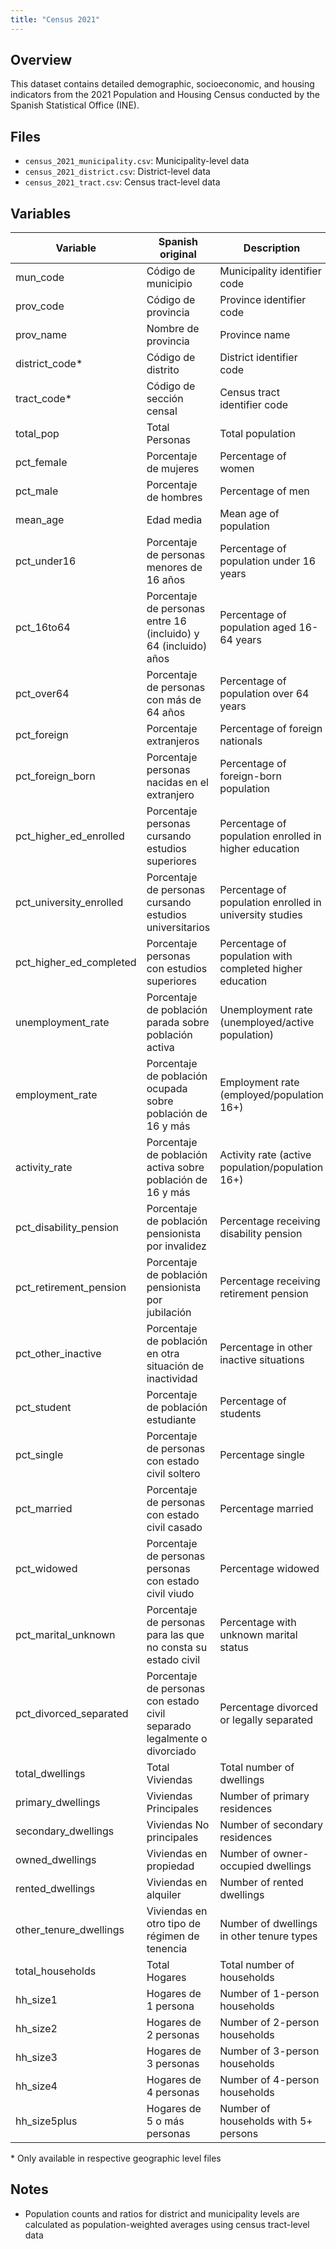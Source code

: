 ```yaml
---
title: "Census 2021"
---
```


## Overview

This dataset contains detailed demographic, socioeconomic, and housing indicators from the 2021 Population and Housing Census conducted by the Spanish Statistical Office (INE).

## Files

- `census_2021_municipality.csv`: Municipality-level data
- `census_2021_district.csv`: District-level data
- `census_2021_tract.csv`: Census tract-level data

## Variables

| Variable | Spanish original | Description | Type |
|----------|-----------------|-------------|------|
| mun_code | Código de municipio | Municipality identifier code | character |
| prov_code | Código de provincia | Province identifier code | character |
| prov_name | Nombre de provincia | Province name | character |
| district_code* | Código de distrito | District identifier code | character |
| tract_code* | Código de sección censal | Census tract identifier code | character |
| total_pop | Total Personas | Total population | numeric |
| pct_female | Porcentaje de mujeres | Percentage of women | numeric |
| pct_male | Porcentaje de hombres | Percentage of men | numeric |
| mean_age | Edad media | Mean age of population | numeric |
| pct_under16 | Porcentaje de personas menores de 16 años | Percentage of population under 16 years | numeric |
| pct_16to64 | Porcentaje de personas entre 16 (incluido) y 64 (incluido) años | Percentage of population aged 16-64 years | numeric |
| pct_over64 | Porcentaje de personas con más de 64 años | Percentage of population over 64 years | numeric |
| pct_foreign | Porcentaje extranjeros | Percentage of foreign nationals | numeric |
| pct_foreign_born | Porcentaje personas nacidas en el extranjero | Percentage of foreign-born population | numeric |
| pct_higher_ed_enrolled | Porcentaje personas cursando estudios superiores | Percentage of population enrolled in higher education | numeric |
| pct_university_enrolled | Porcentaje de personas cursando estudios universitarios | Percentage of population enrolled in university studies | numeric |
| pct_higher_ed_completed | Porcentaje personas con estudios superiores | Percentage of population with completed higher education | numeric |
| unemployment_rate | Porcentaje de población parada sobre población activa | Unemployment rate (unemployed/active population) | numeric |
| employment_rate | Porcentaje de población ocupada sobre población de 16 y más | Employment rate (employed/population 16+) | numeric |
| activity_rate | Porcentaje de población activa sobre población de 16 y más | Activity rate (active population/population 16+) | numeric |
| pct_disability_pension | Porcentaje de población pensionista por invalidez | Percentage receiving disability pension | numeric |
| pct_retirement_pension | Porcentaje de población pensionista por jubilación | Percentage receiving retirement pension | numeric |
| pct_other_inactive | Porcentaje de población en otra situación de inactividad | Percentage in other inactive situations | numeric |
| pct_student | Porcentaje de población estudiante | Percentage of students | numeric |
| pct_single | Porcentaje de personas con estado civil soltero | Percentage single | numeric |
| pct_married | Porcentaje de personas con estado civil casado | Percentage married | numeric |
| pct_widowed | Porcentaje de personas personas con estado civil viudo | Percentage widowed | numeric |
| pct_marital_unknown | Porcentaje de personas para las que no consta su estado civil | Percentage with unknown marital status | numeric |
| pct_divorced_separated | Porcentaje de personas con estado civil separado legalmente o divorciado | Percentage divorced or legally separated | numeric |
| total_dwellings | Total Viviendas | Total number of dwellings | numeric |
| primary_dwellings | Viviendas Principales | Number of primary residences | numeric |
| secondary_dwellings | Viviendas No principales | Number of secondary residences | numeric |
| owned_dwellings | Viviendas en propiedad | Number of owner-occupied dwellings | numeric |
| rented_dwellings | Viviendas en alquiler | Number of rented dwellings | numeric |
| other_tenure_dwellings | Viviendas en otro tipo de régimen de tenencia | Number of dwellings in other tenure types | numeric |
| total_households | Total Hogares | Total number of households | numeric |
| hh_size1 | Hogares de 1 persona | Number of 1-person households | numeric |
| hh_size2 | Hogares de 2 personas | Number of 2-person households | numeric |
| hh_size3 | Hogares de 3 personas | Number of 3-person households | numeric |
| hh_size4 | Hogares de 4 personas | Number of 4-person households | numeric |
| hh_size5plus | Hogares de 5 o más personas | Number of households with 5+ persons | numeric |

\* Only available in respective geographic level files

## Notes

- Population counts and ratios for district and municipality levels are calculated as population-weighted averages using census tract-level data